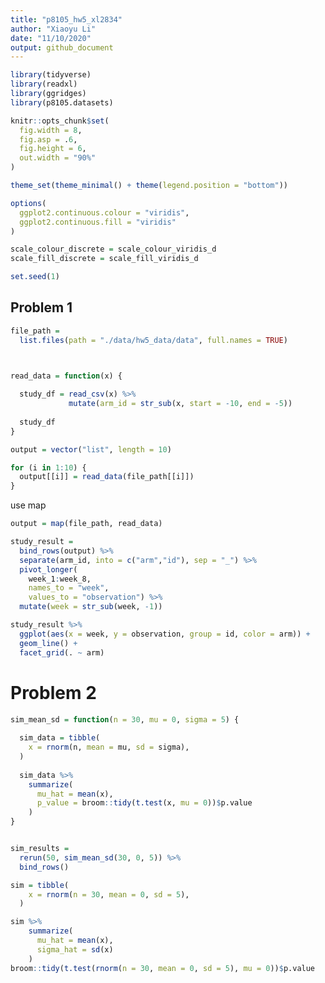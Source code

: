 ```yaml
---
title: "p8105_hw5_xl2834"
author: "Xiaoyu Li"
date: "11/10/2020"
output: github_document
---
```


```r
library(tidyverse)
library(readxl)
library(ggridges)
library(p8105.datasets)

knitr::opts_chunk$set(
  fig.width = 8,
  fig.asp = .6,
  fig.height = 6,
  out.width = "90%"
)

theme_set(theme_minimal() + theme(legend.position = "bottom"))

options(
  ggplot2.continuous.colour = "viridis",
  ggplot2.continuous.fill = "viridis"
)

scale_colour_discrete = scale_colour_viridis_d
scale_fill_discrete = scale_fill_viridis_d

set.seed(1)
```

## Problem 1

```r
file_path = 
  list.files(path = "./data/hw5_data/data", full.names = TRUE)



read_data = function(x) {
  
  study_df = read_csv(x) %>% 
             mutate(arm_id = str_sub(x, start = -10, end = -5))
  
  study_df
}

output = vector("list", length = 10)

for (i in 1:10) {
  output[[i]] = read_data(file_path[[i]])
}

```


use map

```r
output = map(file_path, read_data)

study_result = 
  bind_rows(output) %>% 
  separate(arm_id, into = c("arm","id"), sep = "_") %>% 
  pivot_longer(
    week_1:week_8,
    names_to = "week",
    values_to = "observation") %>% 
  mutate(week = str_sub(week, -1))
```

```r
study_result %>% 
  ggplot(aes(x = week, y = observation, group = id, color = arm)) + 
  geom_line() +
  facet_grid(. ~ arm)
```

# Problem 2

```r
sim_mean_sd = function(n = 30, mu = 0, sigma = 5) {
  
  sim_data = tibble(
    x = rnorm(n, mean = mu, sd = sigma),
  )
  
  sim_data %>% 
    summarize(
      mu_hat = mean(x),
      p_value = broom::tidy(t.test(x, mu = 0))$p.value
    )
}


sim_results = 
  rerun(50, sim_mean_sd(30, 0, 5)) %>% 
  bind_rows()
```

```r
sim = tibble(
    x = rnorm(n = 30, mean = 0, sd = 5),
  )

sim %>% 
    summarize(
      mu_hat = mean(x),
      sigma_hat = sd(x)
    )
broom::tidy(t.test(rnorm(n = 30, mean = 0, sd = 5), mu = 0))$p.value

```

